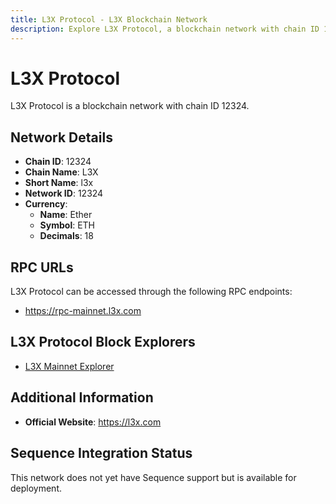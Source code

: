 ```yaml
--- 
title: L3X Protocol - L3X Blockchain Network
description: Explore L3X Protocol, a blockchain network with chain ID 12324. Learn about its native currency, Ether, and how to interact with the network.
---
```


# L3X Protocol

L3X Protocol is a blockchain network with chain ID 12324.

## Network Details

- **Chain ID**: 12324
- **Chain Name**: L3X
- **Short Name**: l3x
- **Network ID**: 12324
- **Currency**: 
  - **Name**: Ether
  - **Symbol**: ETH
  - **Decimals**: 18

## RPC URLs

L3X Protocol can be accessed through the following RPC endpoints:

- https://rpc-mainnet.l3x.com

## L3X Protocol Block Explorers

- [L3X Mainnet Explorer](https://explorer.l3x.com)

## Additional Information

- **Official Website**: https://l3x.com

## Sequence Integration Status

This network does not yet have Sequence support but is available for deployment.
